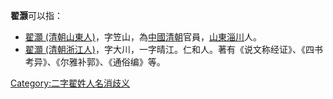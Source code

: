 '''翟灏'''可以指：
*[[翟灝_(清朝山東人)|翟灝 (清朝山東人)]]，字笠山，為[[中國|中國]][[清朝|清朝]]官員，[[山東|山東]][[淄川|淄川]]人。
*[[翟灝_(清朝浙江人)|翟灝 (清朝浙江人)]]，字大川，一字晴江。仁和人。著有《说文称经证》、《四书考异》、《尔雅补郭》、《通俗编》等。
{{disambig}}

[[Category:二字翟姓人名消歧义|Category:二字翟姓人名消歧义]]